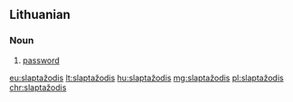 ==Lithuanian==

===Noun===
{{lt-noun|m|slaptažodžiai}}

# [[password]]

[[eu:slaptažodis]]
[[lt:slaptažodis]]
[[hu:slaptažodis]]
[[mg:slaptažodis]]
[[pl:slaptažodis]]
[[chr:slaptažodis]]